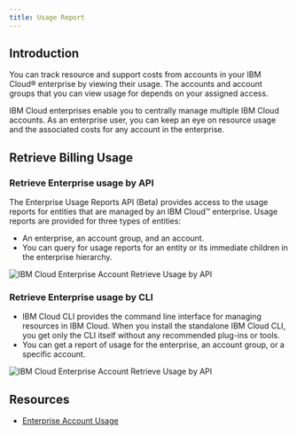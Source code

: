```yaml
---
title: Usage Report
---
```



<PageDescription>

</PageDescription>

## Introduction

You can track resource and support costs from accounts in your IBM Cloud® enterprise by viewing their usage. The accounts and account groups that you can view usage for depends on your assigned access.

IBM Cloud enterprises enable you to centrally manage multiple IBM Cloud accounts. As an enterprise user, you can keep an eye on resource usage and the associated costs for any account in the enterprise.

## Retrieve Billing Usage 

### Retrieve Enterprise usage by API

The Enterprise Usage Reports API (Beta) provides access to the usage reports for entities that are managed by an IBM Cloud™ enterprise. Usage reports are provided for three types of entities: 
  - An enterprise, an account group, and an account. 
  - You can query for usage reports for an entity or its immediate children in the enterprise hierarchy. 

![IBM Cloud Enterprise Account Retrieve Usage by API](images/byapi.png)

### Retrieve Enterprise usage by CLI

  - IBM Cloud CLI provides the command line interface for managing resources in IBM Cloud. When you install the standalone IBM Cloud CLI, you get only the CLI itself without any recommended plug-ins or tools.
  - You can get a report of usage for the enterprise, an account group, or a specific account.

![IBM Cloud Enterprise Account Retrieve Usage by API](images/bycli.png)

## Resources
- [Enterprise Account Usage](https://cloud.ibm.com/docs/billing-usage?topic=billing-usage-enterprise-usage)